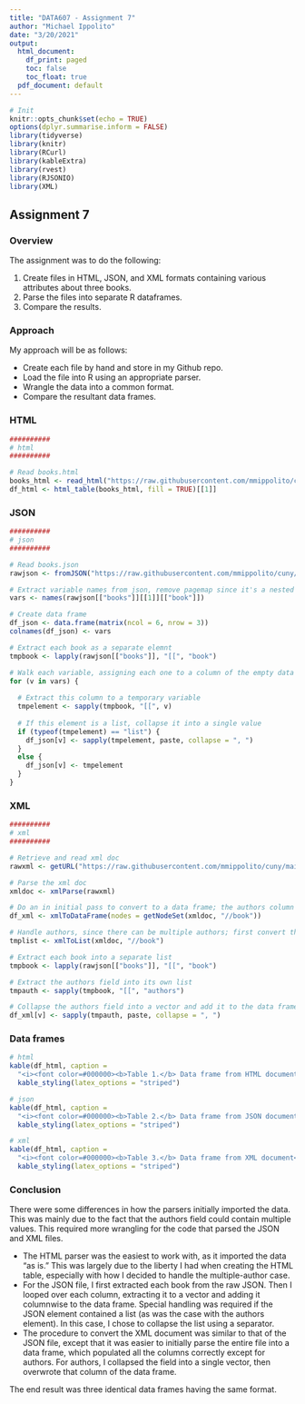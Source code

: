 ```yaml
---
title: "DATA607 - Assignment 7"
author: "Michael Ippolito"
date: "3/20/2021"
output:
  html_document:
    df_print: paged
    toc: false
    toc_float: true
  pdf_document: default
---
```


```r
# Init
knitr::opts_chunk$set(echo = TRUE)
options(dplyr.summarise.inform = FALSE)
library(tidyverse)
library(knitr)
library(RCurl)
library(kableExtra)
library(rvest)
library(RJSONIO)
library(XML)
```

## Assignment 7 {.tabset}

### Overview

The assignment was to do the following:

1. Create files in HTML, JSON, and XML formats containing various attributes about three books.
2. Parse the files into separate R dataframes.
3. Compare the results.

### Approach

My approach will be as follows:

* Create each file by hand and store in my Github repo.
* Load the file into R using an appropriate parser.
* Wrangle the data into a common format.
* Compare the resultant data frames.

### HTML

```r

##########
# html
##########

# Read books.html
books_html <- read_html("https://raw.githubusercontent.com/mmippolito/cuny/main/data607/assignment7/books.html", encoding = "UTF-8")
df_html <- html_table(books_html, fill = TRUE)[[1]]

```

### JSON

```r

##########
# json
##########

# Read books.json
rawjson <- fromJSON("https://raw.githubusercontent.com/mmippolito/cuny/main/data607/assignment7/books.json", simplifyVector = TRUE)

# Extract variable names from json, remove pagemap since it's a nested list that we don't care about
vars <- names(rawjson[["books"]][[1]][["book"]])

# Create data frame
df_json <- data.frame(matrix(ncol = 6, nrow = 3))
colnames(df_json) <- vars

# Extract each book as a separate elemnt
tmpbook <- lapply(rawjson[["books"]], "[[", "book")

# Walk each variable, assigning each one to a column of the empty data frame
for (v in vars) {
  
  # Extract this column to a temporary variable
  tmpelement <- sapply(tmpbook, "[[", v)
  
  # If this element is a list, collapse it into a single value
  if (typeof(tmpelement) == "list") {
    df_json[v] <- sapply(tmpelement, paste, collapse = ", ")
  }
  else {
    df_json[v] <- tmpelement
  }
}

```

### XML

```r

##########
# xml
##########

# Retrieve and read xml doc
rawxml <- getURL("https://raw.githubusercontent.com/mmippolito/cuny/main/data607/assignment7/books.xml")

# Parse the xml doc
xmldoc <- xmlParse(rawxml)

# Do an in initial pass to convert to a data frame; the authors column will require further handling
df_xml <- xmlToDataFrame(nodes = getNodeSet(xmldoc, "//book"))

# Handle authors, since there can be multiple authors; first convert the whole xml doc to a list
tmplist <- xmlToList(xmldoc, "//book")

# Extract each book into a separate list
tmpbook <- lapply(rawjson[["books"]], "[[", "book")

# Extract the authors field into its own list
tmpauth <- sapply(tmpbook, "[[", "authors")

# Collapse the authors field into a vector and add it to the data frame
df_xml[v] <- sapply(tmpauth, paste, collapse = ", ")

```

### Data frames

```r

# html
kable(df_html, caption = 
  "<i><font color=#000000><b>Table 1.</b> Data frame from HTML document</font></i>") %>% 
  kable_styling(latex_options = "striped")

# json
kable(df_html, caption = 
  "<i><font color=#000000><b>Table 2.</b> Data frame from JSON document</font></i>") %>% 
  kable_styling(latex_options = "striped")

# xml
kable(df_html, caption = 
  "<i><font color=#000000><b>Table 3.</b> Data frame from XML document</font></i>") %>% 
  kable_styling(latex_options = "striped")


```

### Conclusion

There were some differences in how the parsers initially imported the data. This was mainly due to the fact that the authors field could contain multiple values. This required more wrangling for the code that parsed the JSON and XML files.

* The HTML parser was the easiest to work with, as it imported the data "as is." This was largely due to the liberty I had when creating the HTML table, especially with how I decided to handle the multiple-author case.
* For the JSON file, I first extracted each book from the raw JSON. Then I looped over each column, extracting it to a vector and adding it columnwise to the data frame. Special handling was required if the JSON element contained a list (as was the case with the authors element). In this case, I chose to collapse the list using a separator.
* The procedure to convert the XML document was similar to that of the JSON file, except that it was easier to initially parse the entire file into a data frame, which populated all the columns correctly except for authors. For authors, I collapsed the field into a single vector, then overwrote that column of the data frame.

The end result was three identical data frames having the same format.
